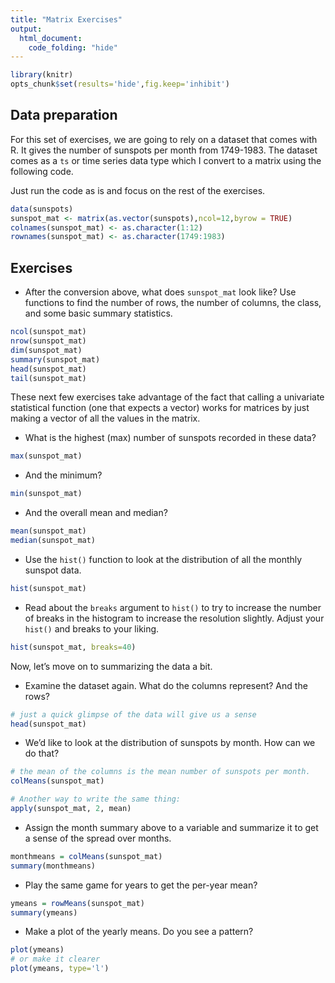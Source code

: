 ```yaml
---
title: "Matrix Exercises"
output: 
  html_document:
    code_folding: "hide"
---
```


```r
library(knitr)
opts_chunk$set(results='hide',fig.keep='inhibit')
```

## Data preparation

For this set of exercises, we are going to rely on a dataset that comes with R.
It gives the number of sunspots per month from 1749-1983. The dataset comes as 
a `ts` or time series data type which I convert to a matrix using the following
code. 

Just run the code as is and focus on the rest of the exercises. 

```r
data(sunspots)
sunspot_mat <- matrix(as.vector(sunspots),ncol=12,byrow = TRUE)
colnames(sunspot_mat) <- as.character(1:12)
rownames(sunspot_mat) <- as.character(1749:1983)
```

## Exercises

- After the conversion above, what does `sunspot_mat` look like? Use functions
to find the number of rows, the number of columns, the class, and some basic
summary statistics.

```r
ncol(sunspot_mat)
nrow(sunspot_mat)
dim(sunspot_mat)
summary(sunspot_mat)
head(sunspot_mat)
tail(sunspot_mat)
```

These next few exercises take advantage of the fact that calling a univariate
statistical function (one that expects a vector) works for matrices by just making
a vector of all the values in the matrix. 

- What is the highest (max) number of sunspots recorded in these data?

```r
max(sunspot_mat)
```

- And the minimum?

```r
min(sunspot_mat)
```

- And the overall mean and median?

```r
mean(sunspot_mat)
median(sunspot_mat)
```

- Use the `hist()` function to look at the distribution of all the monthly 
sunspot data. 

```r
hist(sunspot_mat)
```
- Read about the `breaks` argument to `hist()` to try to increase the number of
breaks in the histogram to increase the resolution slightly. Adjust your `hist()`
and breaks to your liking.

```r
hist(sunspot_mat, breaks=40)
```

Now, let's move on to summarizing the data a bit. 

- Examine the dataset again. What do the columns represent? And the rows?

```r
# just a quick glimpse of the data will give us a sense
head(sunspot_mat)
```

- We'd like to look at the distribution of sunspots by month. How can we do that?

```r
# the mean of the columns is the mean number of sunspots per month.
colMeans(sunspot_mat)

# Another way to write the same thing:
apply(sunspot_mat, 2, mean)
```

- Assign the month summary above to a variable and summarize it to get a sense
of the spread over months.

```r
monthmeans = colMeans(sunspot_mat)
summary(monthmeans)
```

- Play the same game for years to get the per-year mean?

```r
ymeans = rowMeans(sunspot_mat)
summary(ymeans)
```

- Make a plot of the yearly means. Do you see a pattern?

```r
plot(ymeans)
# or make it clearer
plot(ymeans, type='l')
```





